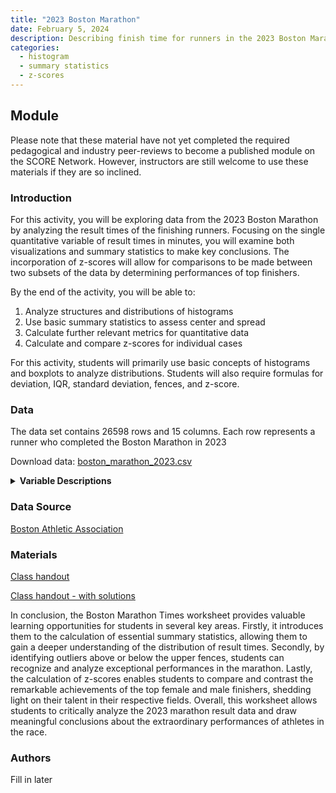 ```yaml
---
title: "2023 Boston Marathon"
date: February 5, 2024
description: Describing finish time for runners in the 2023 Boston Marathon
categories:
  - histogram
  - summary statistics
  - z-scores
---
```


## Module

Please note that these material have not yet completed the required pedagogical and industry peer-reviews to become a published module on the SCORE Network. However, instructors are still welcome to use these materials if they are so inclined.

### Introduction

For this activity, you will be exploring data from the 2023 Boston Marathon by analyzing the result times of the finishing runners. Focusing on the single quantitative variable of result times in minutes, you will examine both visualizations and summary statistics to make key conclusions. The incorporation of z-scores will allow for comparisons to be made between two subsets of the data by determining performances of top finishers.

::: {.callout-note collapse="true" title="Learning Objectives"}
By the end of the activity, you will be able to:

1.  Analyze structures and distributions of histograms
2.  Use basic summary statistics to assess center and spread
3.  Calculate further relevant metrics for quantitative data
4.  Calculate and compare z-scores for individual cases
:::

::: {.callout-note collapse="true" title="Methods"}
For this activity, students will primarily use basic concepts of histograms and boxplots to analyze distributions. Students will also require formulas for deviation, IQR, standard deviation, fences, and z-score.
:::

### Data

The data set contains 26598 rows and 15 columns. Each row represents a runner who completed the Boston Marathon in 2023

Download data: [boston_marathon_2023.csv](boston_marathon_2023.csv)

<details>
<summary><b>Variable Descriptions</b></summary>

| Variable | Description |
|----|----------------------------|
| age_group | age group of the runner |
| place_overall | finishing place of the runner out of all runners |
| place_gender | finishing place of runner among the same gender |
| place_division | finishing place of runner among runners of the same gender and age group |
| name | name of runner |
| gender | gender of runner |
| team | team the runner is affiliated with |
| bib_number | bib number of runner |
| half_time | half marathon time of runner |
| finish_net | finishing time timed from when they cross the starting gate |
| finish_gun | finishing time of runner timed from when the starter gun is fired |
| age_group | age group of the runner |
| half_time_sec | half marathon time in seconds |
| finish_net_sec | net finish in seconds |
| finish_gun_sec | gun finish in seconds |
| finish_net_minutes | net finish in minutes |

</details>

### Data Source

[Boston Athletic Association](https://www.baa.org){target="_blank"}

### Materials

[Class handout](boston_marathon_2023_wksht.docx)

[Class handout - with solutions](boston_marathon_2023_wksht_key.docx)

::: {.callout-note collapse="true" title="Conclusion"}
In conclusion, the Boston Marathon Times worksheet provides valuable learning opportunities for students in several key areas. Firstly, it introduces them to the calculation of essential summary statistics, allowing them to gain a deeper understanding of the distribution of result times. Secondly, by identifying outliers above or below the upper fences, students can recognize and analyze exceptional performances in the marathon. Lastly, the calculation of z-scores enables students to compare and contrast the remarkable achievements of the top female and male finishers, shedding light on their talent in their respective fields. Overall, this worksheet allows students to critically analyze the 2023 marathon result data and draw meaningful conclusions about the extraordinary performances of athletes in the race.
:::

### Authors

Fill in later
